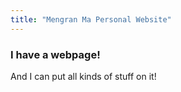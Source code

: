 ```yaml
---
title: "Mengran Ma Personal Website"
---
```


### I have a webpage!

And I can put all kinds of stuff on it!